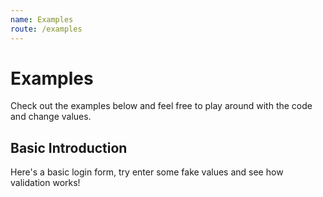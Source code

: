 ```yaml
---
name: Examples
route: /examples
---
```



# Examples

Check out the examples below and feel free to play around with the code and change values.

## Basic Introduction

Here's a basic login form, try enter some fake values and see how validation works!

<Example1 />
